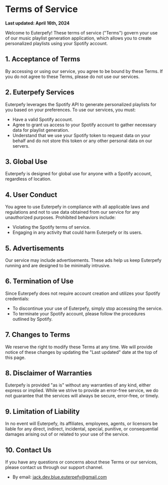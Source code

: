 # Terms of Service

**Last updated: April 16th, 2024**

Welcome to Euterpefy! These terms of service ("Terms") govern your use of our music playlist generation application, which allows you to create personalized playlists using your Spotify account.

## 1. Acceptance of Terms

By accessing or using our service, you agree to be bound by these Terms. If you do not agree to these Terms, please do not use our services.

## 2. Euterpefy Services

Euterpefy leverages the Spotify API to generate personalized playlists for you based on your preferences. To use our services, you must:

- Have a valid Spotify account.
- Agree to grant us access to your Spotify account to gather necessary data for playlist generation.
- Understand that we use your Spotify token to request data on your behalf and do not store this token or any other personal data on our servers.

## 3. Global Use

Euterpefy is designed for global use for anyone with a Spotify account, regardless of location.

## 4. User Conduct

You agree to use Euterpefy in compliance with all applicable laws and regulations and not to use data obtained from our service for any unauthorized purposes. Prohibited behaviors include:

- Violating the Spotify terms of service.
- Engaging in any activity that could harm Euterpefy or its users.

## 5. Advertisements

Our service may include advertisements. These ads help us keep Euterpefy running and are designed to be minimally intrusive.

## 6. Termination of Use

Since Euterpefy does not require account creation and utilizes your Spotify credentials:

- To discontinue your use of Euterpefy, simply stop accessing the service.
- To terminate your Spotify account, please follow the procedures outlined by Spotify.

## 7. Changes to Terms

We reserve the right to modify these Terms at any time. We will provide notice of these changes by updating the "Last updated" date at the top of this page.

## 8. Disclaimer of Warranties

Euterpefy is provided "as is" without any warranties of any kind, either express or implied. While we strive to provide an error-free service, we do not guarantee that the services will always be secure, error-free, or timely.

## 9. Limitation of Liability

In no event will Euterpefy, its affiliates, employees, agents, or licensors be liable for any direct, indirect, incidental, special, punitive, or consequential damages arising out of or related to your use of the service.

## 10. Contact Us

If you have any questions or concerns about these Terms or our services, please contact us through our support channel.

- By email: jack.dev.blue.euterpefy@gmail.com
